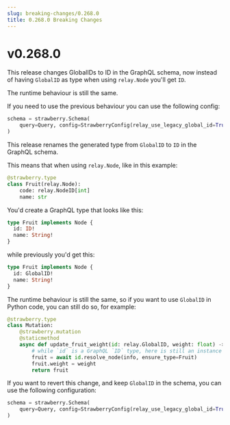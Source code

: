 ```yaml
---
slug: breaking-changes/0.268.0
title: 0.268.0 Breaking Changes
---
```


# v0.268.0

This release changes GlobalIDs to ID in the GraphQL schema, now instead of
having `GlobalID` as type when using `relay.Node` you'll get `ID`.

The runtime behaviour is still the same.

If you need to use the previous behaviour you can use the following config:

```python
schema = strawberry.Schema(
    query=Query, config=StrawberryConfig(relay_use_legacy_global_id=True)
)
```

This release renames the generated type from `GlobalID` to `ID` in the GraphQL
schema.

This means that when using `relay.Node`, like in this example:

```python
@strawberry.type
class Fruit(relay.Node):
    code: relay.NodeID[int]
    name: str
```

You'd create a GraphQL type that looks like this:

```graphql
type Fruit implements Node {
  id: ID!
  name: String!
}
```

while previously you'd get this:

```graphql
type Fruit implements Node {
  id: GlobalID!
  name: String!
}
```

The runtime behaviour is still the same, so if you want to use `GlobalID` in
Python code, you can still do so, for example:

```python
@strawberry.type
class Mutation:
    @strawberry.mutation
    @staticmethod
    async def update_fruit_weight(id: relay.GlobalID, weight: float) -> Fruit:
        # while `id` is a GraphQL `ID` type, here is still an instance of `relay.GlobalID`
        fruit = await id.resolve_node(info, ensure_type=Fruit)
        fruit.weight = weight
        return fruit
```

If you want to revert this change, and keep `GlobalID` in the schema, you can
use the following configuration:

```python
schema = strawberry.Schema(
    query=Query, config=StrawberryConfig(relay_use_legacy_global_id=True)
)
```
